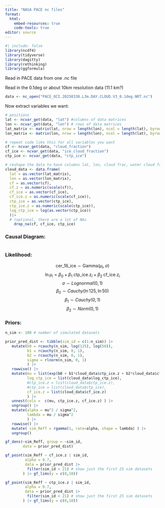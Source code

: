 ```yaml
---
title: "NASA PACE nc files"
format: 
  html:
    embed-resources: true
    code-tools: true
editor: source
---
```


```r
#| include: false
library(ncdf4)
library(tidyverse)
library(dagitty)
library(rethinking)
library(ggformula)
```

Read in PACE data from one .nc file

Read in the 0.1deg or about 10km resolution data (11.1 km?)

```r
data <- nc_open("PACE_OCI.20250330.L3m.DAY.CLOUD.V3_0.1deg.NRT.nc")
```

Now extract variables we want:

```r
# positions
lat <- ncvar_get(data, "lat") #columns of data matrices
lon <- ncvar_get(data, "lon") # rows of data matrices
lat_matrix <- matrix(lat, nrow = length(lon), ncol = length(lat), byrow = TRUE)
lon_matrix <- matrix(lon, nrow = length(lon), ncol = length(lat), byrow = FALSE)

# repeat code like this for all variables you want
cf <- ncvar_get(data, "cloud_fraction")
cf_ice <- ncvar_get(data, "ice_cloud_fraction")
ctp_ice <- ncvar_get(data, "ctp_ice")
```

```R
# reshape the data to have columns lat, lon, cloud frac, water cloud frac
cloud_data <- data.frame(
  lat = as.vector(lat_matrix),
  lon = as.vector(lon_matrix),
  cf = as.vector(cf),
  cf.z = as.numeric(scale(cf)),
  cf_ice = as.vector(cf_ice),
  cf_ice.z = as.numeric(scale(cf_ice)),
  ctp_ice = as.vector(ctp_ice),
  ctp_ice.z = as.numeric(scale(ctp_ice)),
  log_ctp_ice = log(as.vector(ctp_ice))
  )|>
  # (optional, there are a lot of NAs
    drop_na(cf, cf_ice, ctp_ice)
```

### Causal Diagram:
```r

```


### Likelihood:
$$\text{cer_16_ice} \sim \mathrm{Gamma}(\mu_i, \sigma)$$
$$\ln{\mu_i} = \beta_0 + \beta_1 \;\text{ctp_ice.z}_i + \beta_2 \;\text{cf_ice.z}_i $$
$$\sigma \sim Lognormal(0, 1)$$
$$\beta_0 \sim Cauchy(\ln{125}, \ln{50})$$
$$\beta_1 \sim Cauchy(0, 1)$$
$$\beta_2 \sim Norm(0, 1)$$

### Priors:
```r
n_sim <- 100 # number of simulated datasets

prior_pred_dist <- tibble(sim_id = c(1:n_sim)) |> 
   mutate(b0 = rcauchy(n_sim, log(125), log(50)),
          b1 = rcauchy(n_sim, 0, 1),
          b2 = rcauchy(n_sim, 0, 1),
          sigma = rlnorm(n_sim, 0, 1)
          ) |>
   rowwise() |>
   mutate(mu = list(exp(b0 + b1*cloud_data$ctp_ice.z + b2*cloud_data$cf_ice)),
          log_ctp_ice = list(cloud_data$log_ctp_ice),
          #ctp_ice.z = list(cloud_data$ctp_ice.z),
          #ctp_ice = list(cloud_data$ctp_ice),
          cf_ice.z = list(cloud_data$cf_ice.z)
          ) |>
   unnest(cols =  c(mu, ctp_ice.z, cf_ice.z) ) |>
   ungroup() |>
   mutate(alpha = mu^2 / sigma^2,
          lambda = mu / sigma^2
          ) |>
   rowwise() |> 
   mutate( sim_Reff = rgamma(1, rate=alpha, shape = lambda) ) |>
   ungroup()
```

```r
gf_dens(~sim_Reff, group = ~sim_id, 
        data = prior_pred_dist)
```

```r
gf_point(sim_Reff ~ cf_ice.z | sim_id,
         alpha = 0.7,
         data = prior_pred_dist |>
          filter(sim_id < 21) # show just the first 25 sim datasets
        ) |> gf_lims(y = c(0,10))

gf_point(sim_Reff ~ ctp_ice.z | sim_id,
         alpha = 0.7,
         data = prior_pred_dist |>
          filter(sim_id < 21) # show just the first 25 sim datasets
        ) |> gf_lims(y = c(0,10))
```

